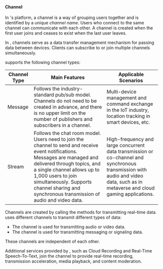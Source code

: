 #### Channel

In <Vg k="COMPANY" />'s platform, a channel is a way of grouping users together and is identified by a unique _channel name_. Users who connect to the same channel can communicate with each other. A channel is created when the first user joins and ceases to exist when the last user leaves.

<ProductWrapper product="signaling">

In <Vg k="MESS" />, channels serve as a data transfer management mechanism for passing data between devices. Clients can subscribe to or join multiple channels simultaneously.

<Vg k="MESS" /> supports the following channel types:

| Channel Type | Main Features   | Applicable Scenarios  |
| ------------ | ------------------- | --------------------------------- |
| Message      | Follows the industry-standard pub/sub model. Channels do not need to be created in advance, and there is no upper limit on the number of publishers and subscribers in a channel.                | Multi-device management and command exchange in the IoT industry, location tracking in smart devices, etc.  |
| Stream       | Follows the chat room model. Users need to join the channel to send and receive event notifications. Messages are managed and delivered through topics, and a single channel allows up to 1,000 users to join simultaneously. Supports channel sharing and synchronous transmission of audio and video data. | High-frequency and large concurrent data transmission or co-channel and synchronous transmission with audio and video data, such as in metaverse and cloud gaming applications. |

</ProductWrapper>

<ProductWrapper notAllowed="signaling">

Channels are created by calling the methods for transmitting real-time data. <Vg k="COMPANY" /> uses different channels to transmit different types of data:

- The <Vg k="VSDK" /> channel is used for transmitting audio or video data.
- The <Vg k="MESS" /> channel is used for transmitting messaging or signaling data.

These channels are independent of each other.

Additional services provided by <Vg k="COMPANY" />, such as Cloud Recording and Real-Time Speech-To-Text, join the <Vg k="VSDK" /> channel to provide real-time recording, transmission acceleration, media playback, and content moderation.

</ProductWrapper>

